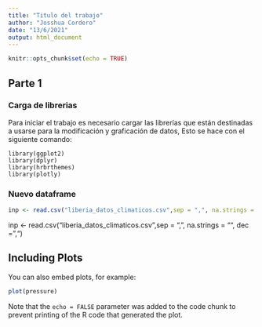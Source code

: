```yaml
---
title: "Titulo del trabajo"
author: "Josshua Cordero"
date: "13/6/2021"
output: html_document
---
```


```r
knitr::opts_chunk$set(echo = TRUE)
```

## Parte 1

### Carga de librerias

Para iniciar el trabajo es necesario cargar las librerías que están destinadas a usarse para la modificación y graficación de datos, Esto se hace con el siguiente comando:


```Cargar
library(ggplot2)
library(dplyr)
library(hrbrthemes)
library(plotly)
```

### Nuevo dataframe



```r

inp <- read.csv("liberia_datos_climaticos.csv",sep = ",", na.strings = "", dec = ",")
```


inp <- read.csv("liberia_datos_climaticos.csv",sep = ",", na.strings = "", dec = ",")




## Including Plots

You can also embed plots, for example:

```r
plot(pressure)
```

Note that the `echo = FALSE` parameter was added to the code chunk to prevent printing of the R code that generated the plot.
